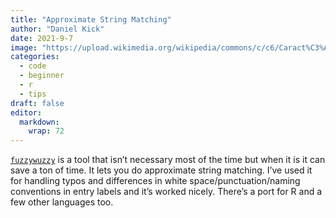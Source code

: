 ```yaml
---
title: "Approximate String Matching"
author: "Daniel Kick"
date: 2021-9-7
image: "https://upload.wikimedia.org/wikipedia/commons/c/c6/Caract%C3%A8re_latin_d%27%C3%A9criture%2C_R_r.png"
categories: 
  - code
  - beginner
  - r
  - tips
draft: false
editor:
  markdown: 
    wrap: 72
---
```


[`fuzzywuzzy`](https://github.com/seatgeek/fuzzywuzzy) is a tool that isn’t necessary most of the time but when it is it can save a ton of time. It lets you do approximate string matching. I’ve used it for handling typos and differences in white space/punctuation/naming conventions in entry labels and it’s worked nicely. There’s a port for R and a few other languages too.